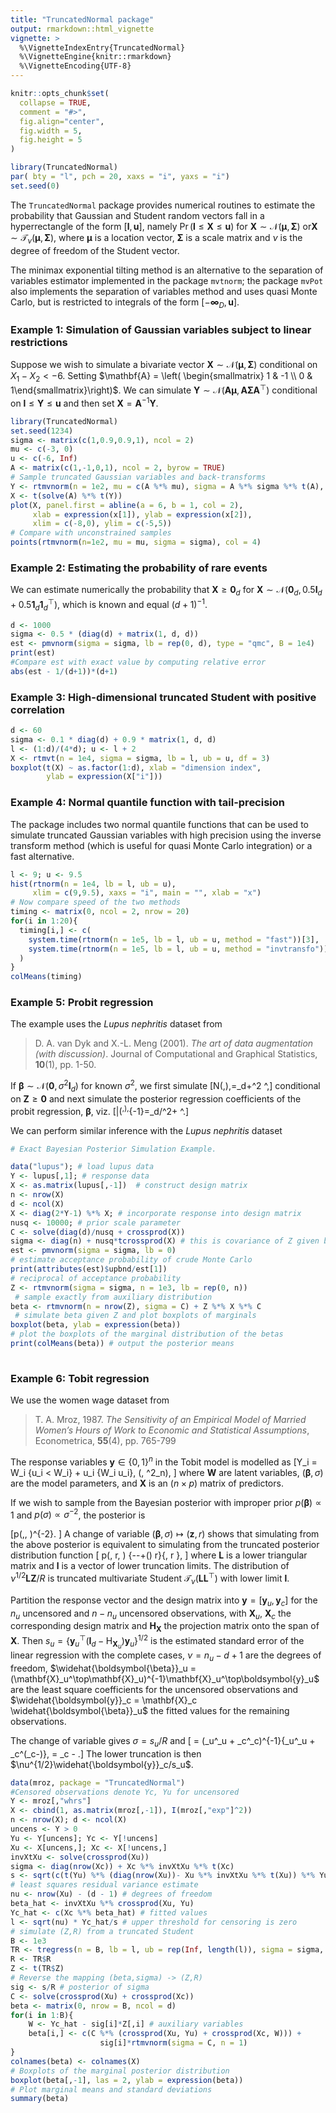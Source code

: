 ```yaml
---
title: "TruncatedNormal package"
output: rmarkdown::html_vignette
vignette: >
  %\VignetteIndexEntry{TruncatedNormal}
  %\VignetteEngine{knitr::rmarkdown}
  %\VignetteEncoding{UTF-8}
---
```


```r
knitr::opts_chunk$set(
  collapse = TRUE,
  comment = "#>",
  fig.align="center", 
  fig.width = 5, 
  fig.height = 5
)
```

```r
library(TruncatedNormal)
par( bty = "l", pch = 20, xaxs = "i", yaxs = "i")
set.seed(0)
```

The `TruncatedNormal` package provides numerical routines to estimate the  probability that Gaussian and Student random vectors fall in a hyperrectangle of the form $[\boldsymbol{l}, \boldsymbol{u}]$, namely $\Pr(\boldsymbol{l} \leq \boldsymbol{X} \leq \boldsymbol{u})$ for $\boldsymbol{X} \sim \mathcal{N}(\boldsymbol{\mu}, \boldsymbol{\Sigma})$ or$\boldsymbol{X} \sim \mathcal{T}_{\nu}(\boldsymbol{\mu}, \boldsymbol{\Sigma})$, where $\boldsymbol{\mu}$ is a location vector, $\boldsymbol{\Sigma}$ is a scale matrix and $\nu$ is the degree of freedom of the Student vector.

The minimax exponential tilting method is an alternative to the separation of variables estimator implemented in the package `mvtnorm`; the package `mvPot` also implements the separation of variables method and uses quasi Monte Carlo, but is restricted to integrals of the form $[-\boldsymbol{\infty}_D, \boldsymbol{u}]$. 

### Example 1: Simulation of Gaussian variables subject to linear restrictions

Suppose we wish to simulate a bivariate vector $\boldsymbol{X} \sim \mathcal{N}(\boldsymbol{\mu}, \boldsymbol{\Sigma})$ conditional on $X_1-X_2 < -6$. Setting $\mathbf{A} = \left( \begin{smallmatrix} 1 & -1 \\ 0 & 1\end{smallmatrix}\right)$. We can simulate $\boldsymbol{Y} \sim \mathcal{N}(\mathbf{A}\boldsymbol{\mu},\mathbf{A}\boldsymbol{\Sigma}\mathbf{A}^\top)$ conditional on $\boldsymbol{l} \leq \boldsymbol{Y} \leq \boldsymbol{u}$ and then set $\boldsymbol{X} = \mathbf{A}^{-1}\boldsymbol{Y}$.

```r
library(TruncatedNormal)
set.seed(1234)
sigma <- matrix(c(1,0.9,0.9,1), ncol = 2)
mu <- c(-3, 0)
u <- c(-6, Inf)
A <- matrix(c(1,-1,0,1), ncol = 2, byrow = TRUE)
# Sample truncated Gaussian variables and back-transforms
Y <- rtmvnorm(n = 1e2, mu = c(A %*% mu), sigma = A %*% sigma %*% t(A), ub = u)
X <- t(solve(A) %*% t(Y))
plot(X, panel.first = abline(a = 6, b = 1, col = 2),
     xlab = expression(x[1]), ylab = expression(x[2]), 
     xlim = c(-8,0), ylim = c(-5,5))
# Compare with unconstrained samples
points(rtmvnorm(n=1e2, mu = mu, sigma = sigma), col = 4) 
```

### Example 2: Estimating the probability of rare events

We can estimate numerically the probability that $\boldsymbol{X} \geq \boldsymbol{0}_d$ for $\boldsymbol{X} \sim \mathcal{N}(\boldsymbol{0}_d, 0.5\mathbf{I}_d + 0.5\mathbf{1}_d\mathbf{1}_d^\top)$, which is known and equal $(d+1)^{-1}$.

```r
d <- 1000
sigma <- 0.5 * (diag(d) + matrix(1, d, d))
est <- pmvnorm(sigma = sigma, lb = rep(0, d), type = "qmc", B = 1e4)
print(est)
#Compare est with exact value by computing relative error
abs(est - 1/(d+1))*(d+1)


```

### Example 3: High-dimensional truncated Student with positive correlation

```r
d <- 60
sigma <- 0.1 * diag(d) + 0.9 * matrix(1, d, d)
l <- (1:d)/(4*d); u <- l + 2
X <- rtmvt(n = 1e4, sigma = sigma, lb = l, ub = u, df = 3)
boxplot(t(X) ~ as.factor(1:d), xlab = "dimension index", 
        ylab = expression(X["i"]))

```

### Example 4: Normal quantile function with tail-precision

The package includes two normal quantile functions that can be used to simulate truncated Gaussian variables with high precision using the inverse transform method (which is useful for quasi Monte Carlo integration) or a fast alternative.

```r
l <- 9; u <- 9.5
hist(rtnorm(n = 1e4, lb = l, ub = u), 
     xlim = c(9,9.5), xaxs = "i", main = "", xlab = "x")
# Now compare speed of the two methods
timing <- matrix(0, ncol = 2, nrow = 20)
for(i in 1:20){
  timing[i,] <- c(
    system.time(rtnorm(n = 1e5, lb = l, ub = u, method = "fast"))[3],
    system.time(rtnorm(n = 1e5, lb = l, ub = u, method = "invtransfo"))[3]
  )
}
colMeans(timing)
```

### Example 5: Probit regression

The example uses the _Lupus nephritis_ dataset from 

> D. A. van Dyk and X.-L. Meng (2001). *The art of data augmentation (with discussion)*. Journal of Computational and Graphical Statistics, **10**(1), pp. 1-50.


If $\boldsymbol{\beta}\sim \mathcal{N}(\mathbf{0},\sigma^2 \mathbf{I}_d)$ for known $\sigma^2$, we first simulate
\[\mathbf{Z}\sim N(\mathbf{0},\boldsymbol{\Sigma}),\qquad \boldsymbol{\Sigma}=\mathbf{I}_d+\sigma^2 \mathbf{X X}^\top,\]
conditional on $\mathbf{Z}\geq \mathbf{0}$ and next simulate the
posterior regression coefficients of the probit regression, $\boldsymbol{\beta}$, viz.
\[\boldsymbol{\beta}|\mathbf{Z}\sim \mathcal{N}(\mathbf{C X}^\top \mathbf{Z},\mathbf{C}),\qquad  \mathbf{C}^{-1}=\mathbf{I}_d/\sigma^2+ \mathbf{X}^\top\mathbf{X}.\]



We can perform similar inference with the _Lupus nephritis_ dataset

```r
# Exact Bayesian Posterior Simulation Example.

data("lupus"); # load lupus data
Y <- lupus[,1]; # response data
X <- as.matrix(lupus[,-1])  # construct design matrix
n <- nrow(X)
d <- ncol(X)
X <- diag(2*Y-1) %*% X; # incorporate response into design matrix
nusq <- 10000; # prior scale parameter
C <- solve(diag(d)/nusq + crossprod(X))
sigma <- diag(n) + nusq*tcrossprod(X) # this is covariance of Z given beta
est <- pmvnorm(sigma = sigma, lb = 0) 
# estimate acceptance probability of crude Monte Carlo
print(attributes(est)$upbnd/est[1])
# reciprocal of acceptance probability
Z <- rtmvnorm(sigma = sigma, n = 1e3, lb = rep(0, n))
 # sample exactly from auxiliary distribution
beta <- rtmvnorm(n = nrow(Z), sigma = C) + Z %*% X %*% C
 # simulate beta given Z and plot boxplots of marginals
boxplot(beta, ylab = expression(beta))
# plot the boxplots of the marginal distribution of the betas
print(colMeans(beta)) # output the posterior means
 
```

### Example 6: Tobit regression

We use the women wage dataset from 

> T. A. Mroz, 1987. *The Sensitivity of an Empirical Model of Married Women's Hours of Work to Economic and Statistical Assumptions*, Econometrica, **55**(4), pp. 765-799
  
The response variables $\boldsymbol{y} \in \{0,1\}^n$ in the Tobit model is modelled as
\[Y_i = W_i \mathrm{I}\{u_i < W_i\} + u_i \mathrm{I}\{W_i \leq u_i\}, \qquad \boldsymbol{W} \sim \mathcal{N}(\mathbf{X}\boldsymbol{\beta}, \sigma^2\mathbf{I}_n),
\]
where $\boldsymbol{W}$ are latent variables, $(\boldsymbol{\beta}, \sigma)$ are the model parameters,
and $\mathbf{X}$ is an $(n \times p)$ matrix of predictors. 

If we wish to sample from the Bayesian posterior with improper prior $p(\boldsymbol{\beta}) \propto 1$ and  $p(\sigma) \propto \sigma^{-2}$,  the posterior is

\[p(\boldsymbol{\beta},\sigma \mid \boldsymbol{y}, \mathbf{X})\propto \sigma^{-2}\exp\left[-\sum_{i:y_i>u_i}\left\{\frac{(y_i-\mathbf{x}_i^\top\beta)^2}{2\sigma^2}+\log(\sigma)\right\}+\sum_{i: y_i=u_i}\log\left\{\Phi\left( \frac{u_i-\mathbf{x}_i^\top\beta}{\sigma}\right)\right\}\right]. \]
A change of variable $(\boldsymbol{\beta}, \sigma) \mapsto (\boldsymbol{z}, r)$ shows that simulating from the
 above posterior is equivalent to simulating from the truncated posterior distribution function
\[ p(\mathbf{z}, r\mid \boldsymbol{y}, \mathbf{X})\propto
 \exp\left\{-\frac{\mathbf{z}^\top\mathbf{z}}{2}-\frac{r^2}{2}+(\nu-1)\ln
 r\right\}\mathrm{I}\{\sqrt{\nu}\, \mathbf{L}\mathbf{z}\geq r \mathbf{ l}\}, \]
where $\mathbf{L}$ is a lower triangular matrix and $\mathbf{l}$ is a vector of lower truncation limits. The distribution of $\nu^{1/2} \mathbf{LZ}/R$ is  truncated multivariate Student  $\mathcal{T}_{\nu}(\mathbf{LL}^\top)$ with lower limit $\mathbf{l}$. 

Partition the response vector and the design matrix into $\boldsymbol{y} = [\boldsymbol{y}_u, \boldsymbol{y}_c]$ for the $n_u$ uncensored and $n-n_u$ uncensored observations, with $\mathbf{X}_u$, $\mathbf{X}_c$ the corresponding design matrix and $\mathbf{H}_{\mathbf{X}}$ the projection matrix onto the span of $\mathbf{X}$. Then 
$s_u = \{\boldsymbol{y}_u^\top(\mathbf{I}_d -\mathrm{H}_{\mathbf{X}_u})\boldsymbol{y}_u\}^{1/2}$ is the estimated standard error of the linear regression with the complete cases, $\nu = n_u-d+1$ are the degrees of freedom, $\widehat{\boldsymbol{\beta}}_u = (\mathbf{X}_u^\top\mathbf{X}_u)^{-1}\mathbf{X}_u^\top\boldsymbol{y}_u$ are the least square coefficients for the uncensored observations and $\widehat{\boldsymbol{y}}_c = \mathbf{X}_c \widehat{\boldsymbol{\beta}}_u$ the fitted values for the remaining observations. 

The change of variable gives $\sigma =s_u/R$ and 
\[\boldsymbol{\beta} = (\mathbf{X}_u^\top\mathbf{X}_u + \mathbf{X}_c^\top\mathbf{X}_c)^{-1}\left\{\mathbf{X}_u^\top\boldsymbol{y}_u + \mathbf{X}_c^\top(\widehat{\boldsymbol{y}}_c-\sigma\boldsymbol{Z})\right\}, \qquad \boldsymbol{W} = \widehat{\boldsymbol{y}}_c - \sigma\boldsymbol{Z}.\]
The lower truncation is then $\nu^{1/2}\widehat{\boldsymbol{y}}_c/s_u$.


```r
data(mroz, package = "TruncatedNormal")
#Censored observations denote Yc, Yu for uncensored
Y <- mroz[,"whrs"]
X <- cbind(1, as.matrix(mroz[,-1]), I(mroz[,"exp"]^2))
n <- nrow(X); d <- ncol(X)
uncens <- Y > 0
Yu <- Y[uncens]; Yc <- Y[!uncens]
Xu <- X[uncens,]; Xc <- X[!uncens,]
invXtXu <- solve(crossprod(Xu))
sigma <- diag(nrow(Xc)) + Xc %*% invXtXu %*% t(Xc)
s <- sqrt(c(t(Yu) %*% (diag(nrow(Xu))- Xu %*% invXtXu %*% t(Xu)) %*% Yu))
# least squares residual variance estimate
nu <- nrow(Xu) - (d - 1) # degrees of freedom
beta_hat <- invXtXu %*% crossprod(Xu, Yu)
Yc_hat <- c(Xc %*% beta_hat) # fitted values
l <- sqrt(nu) * Yc_hat/s # upper threshold for censoring is zero
# simulate (Z,R) from a truncated Student
B <- 1e3
TR <- tregress(n = B, lb = l, ub = rep(Inf, length(l)), sigma = sigma, df = nu)
R <- TR$R
Z <- t(TR$Z)
# Reverse the mapping (beta,sigma) -> (Z,R) 
sig <- s/R # posterior of sigma
C <- solve(crossprod(Xu) + crossprod(Xc))
beta <- matrix(0, nrow = B, ncol = d)
for(i in 1:B){
    W <- Yc_hat - sig[i]*Z[,i] # auxiliary variables
    beta[i,] <- c(C %*% (crossprod(Xu, Yu) + crossprod(Xc, W))) + 
                    sig[i]*rtmvnorm(sigma = C, n = 1)
}
colnames(beta) <- colnames(X)
# Boxplots of the marginal posterior distribution
boxplot(beta[,-1], las = 2, ylab = expression(beta))
# Plot marginal means and standard deviations
summary(beta)
```
